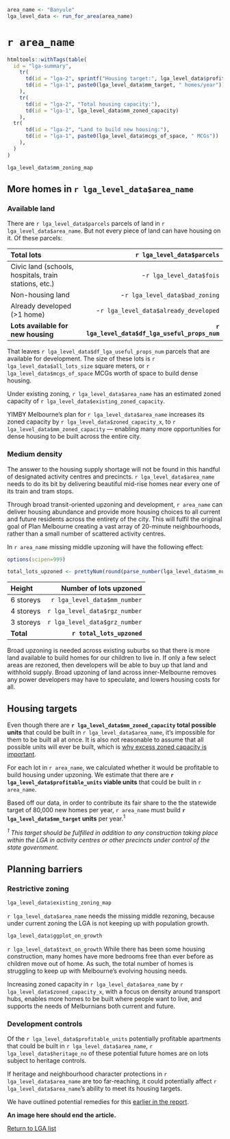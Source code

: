```r
area_name <- "Banyule"
lga_level_data <- run_for_area(area_name)

```
# `r area_name`

```r
htmltools::withTags(table(
  id = "lga-summary",
    tr(
      td(id = "lga-2", sprintf("Housing target:", lga_level_data$profitable_units)),
      td(id = "lga-1", paste0(lga_level_data$mm_target, " homes/year"))
    ),
    tr(
      td(id = "lga-2", "Total housing capacity:"),
      td(id = "lga-1", lga_level_data$mm_zoned_capacity)
    ),
  tr(
      td(id = "lga-2", "Land to build new housing:"),
      td(id = "lga-1", paste0(lga_level_data$mcgs_of_space, " MCGs"))
    ),
  )
)

```

```r
lga_level_data$mm_zoning_map
```


## More homes in `r lga_level_data$area_name`  

### Available land

There are `r lga_level_data$parcels` parcels of land in `r lga_level_data$area_name`. But not every piece of land can have housing on it. Of these parcels: 

| Total lots                                            	|  `r lga_level_data$parcels` 	|
|:-------------------------------------------------------	|---:	|
| Civic land (schools, hospitals, train stations, etc.) 	|  -`r lga_level_data$fois`  	|
| Non-housing land                                      	|  -`r lga_level_data$bad_zoning` 	|
| Already developed (>1 home)                      	|  -`r lga_level_data$already_developed`	|
| **Lots available for new housing**                       | **`r lga_level_data$df_lga_useful_props_num`**  	|

That leaves `r lga_level_data$df_lga_useful_props_num` parcels that are available for development. The size of these lots is `r lga_level_data$all_lots_size` square meters, or `r lga_level_data$mcgs_of_space` MCGs worth of space to build dense housing. 

Under existing zoning, `r lga_level_data$area_name` has an estimated zoned capacity of `r lga_level_data$existing_zoned_capacity`. 

YIMBY Melbourne's plan for `r lga_level_data$area_name` increases its zoned capacity by `r lga_level_data$zoned_capacity_x`, to `r lga_level_data$mm_zoned_capacity` — enabling many more opportunities for dense housing to be built across the entire city.


### Medium density

The answer to the housing supply shortage will not be found in this handful of designated activity centres and precincts. `r lga_level_data$area_name` needs to do its bit by delivering beautiful mid-rise homes near every one of its train and tram stops. 

Through broad transit-oriented upzoning and development, `r area_name` can deliver housing abundance and provide more housing choices to all current and future residents across the entirety of the city. This will fulfil the original goal of Plan Melbourne creating a vast array of 20-minute neighbourhoods, rather than a small number of scattered activity centres.

In `r area_name` missing middle upzoning will have the following effect:

```r
options(scipen=999)

total_lots_upzoned <- prettyNum(round(parse_number(lga_level_data$mm_number) + parse_number(lga_level_data$rgz_number) + parse_number(lga_level_data$grz_number)), big.mark = ",")

```

| Height      	|  Number of lots upzoned	|
|:-------------------------	|---:	|
| 6 storeys 	|  `r lga_level_data$mm_number`  	|
| 4 storeys  	|  `r lga_level_data$rgz_number` 	|
| 3 storeys  	|  `r lga_level_data$grz_number`	|
| **Total** | **`r total_lots_upzoned`**  	|

Broad upzoning is needed across existing suburbs so that there is more land available to build homes for our children to live in. If only a few select areas are rezoned, then developers will be able to buy up that land and withhold supply. Broad upzoning of land across inner-Melbourne removes any power developers may have to speculate, and lowers housing costs for all.


## Housing targets

Even though there are __`r lga_level_data$mm_zoned_capacity` total possible units__ that could be built in `r lga_level_data$area_name`, it's impossible for them to be built all at once. It is also not reasonable to assume that all possible units will ever be built, which is [why excess zoned capacity is important](#). 

For each lot in `r area_name`, we calculated whether it would be profitable to build housing under upzoning. We estimate that there are __`r lga_level_data$profitable_units` viable units__ that could be built in `r area_name`. 

Based off our data, in order to contribute its fair share to the the statewide target of 80,000 new homes per year, `r area_name` must build  **`r lga_level_data$mm_target` units** per year.^1^ 

*^1^ This target should be fulfilled in addition to any construction taking place within the LGA in activity centres or other precincts under control of the state government.*


## Planning barriers

### Restrictive zoning

```r
lga_level_data$existing_zoning_map

```

`r lga_level_data$area_name` needs the missing middle rezoning, because under current zoning the LGA is not keeping up with population growth. 

```r
lga_level_data$ggplot_on_growth
```

`r lga_level_data$text_on_growth` While there has been some housing construction, many homes have more bedrooms free than ever before as children move out of home. As such, the total number of homes is struggling to keep up with Melbourne's evolving housing needs. 

Increasing zoned capacity in `r lga_level_data$area_name` by `r lga_level_data$zoned_capacity_x`, with a focus on density around transport hubs, enables more homes to be built where people want to live, and supports the needs of Melburnians both current and future. 

### Development controls 

Of the `r lga_level_data$profitable_units` potentially profitable apartments that could be built in `r lga_level_data$area_name`, `r lga_level_data$heritage_no` of these potential future homes are on lots subject to heritage controls. 

If heritage and neighbourhood character protections in `r lga_level_data$area_name` are too far-reaching, it could potentially affect `r lga_level_data$area_name`'s ability to meet its housing targets. 

We have outlined potential remedies for this [earlier in the report](#report-link).

**An image here should end the article.**

[Return to LGA list](#report-link)